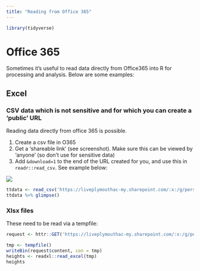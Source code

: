 ```yaml
---
title: "Reading from Office 365"
---
```


```r
library(tidyverse)
```


# Office 365


Sometimes it's useful to read data directly from Office365 into R for processing and analysis. Below are some examples:
 
 


## Excel

### CSV data which is not sensitive and for which you can create a 'public' URL

Reading data directly from office 365 is possible.


1. Create a csv file in O365
2. Get a 'shareable link' (see screenshot). Make sure this can be viewed by 'anyone' (so don't use for sensitive data)
3. Add `&download=1` to the end of the URL created for you, and use this in `readr::read_csv`. See example below:


![](static/sharelink.png)




```r
ttdata <- read_csv('https://liveplymouthac-my.sharepoint.com/:x:/g/personal/ben_whalley_plymouth_ac_uk/EVDlZFp7S_1DgbRq6kNhGqsBlsHP_1ReFyMuIaZCujvCMw?e=xy0rQj&download=1')
ttdata %>% glimpse()
```


### Xlsx files

These need to be read via a tempfile:


```r
request <- httr::GET('https://liveplymouthac-my.sharepoint.com/:x:/g/personal/ben_whalley_plymouth_ac_uk/EbyfYkWebANJnkoQkcgbYA0BolLMumo2w9ls6VBEeRH8VQ?e=wKyJNv&download=1')

tmp <- tempfile()
writeBin(request$content, con = tmp)
heights <- readxl::read_excel(tmp)
heights
```








